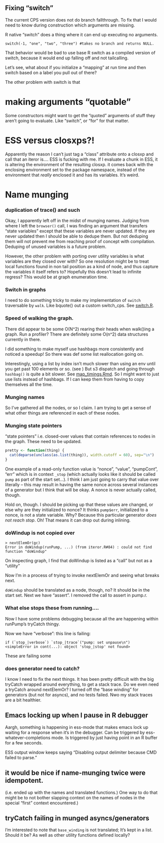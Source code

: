 ## Fixing "switch"

The current CPS version does not do branch fallthrough. To fix that I
would need to know during construction which arguments are missing.

R native "switch" does a thing where it can end up executing no arguments.

    switch(-1, "one", "two", "three") #takes no branch and returns NULL.

That behavior would be bad to use base R switch as a compiled version of switch, because it would end up falling off and not tailcalling.

Let's see, what about if you initialize a "mapping" at run time and then switch based on a label you pull out of there?

The other problem with switch is that

# making arguments "quotable"

Some constructors might want to get the "quoted" arguments of stuff they aren't going to evaluate. Like "switch", or "for" for that matter.

# ESS versus closxps?!

Apparently the reason I can't just tag a "class" attribute onto a closxp and call that an iteror is.... ESS is fucking with me. If I evaluate a chunk in ESS, it is altering the environment of the resulting closxp. it comes back with the enclosing environment set to the package namespace, instead of the environment that _really_ enclosed it and has its variables. It's weird.

# Name munging

### duplication of trace() and such

Okay, I apparently left off in the midst of munging names. Judging from where I left the `browser()` call, I was finding an argument that transfers "state variables" except that these variables are never updated. If they are never updated then I should be able to dedupe them. But not deduping them will not prevent me from reaching proof of concept with compilation. Deduping of unused variables is a future problem.

However, the other problem with porting over utility variables is what variables are they closed over with? So one resolution might be to treat local functions found in non tail position as a kind of node, and thus capture the variables it itself refers to? Hopefully this doesn't lead to infinite regress? This would be at graph enumeration time.

### Switch in graphs
I need to do something tricky to make my implementation of `switch` traversable by `walk`. Like bquote() out a custom switch_cps. See [switch.R]().

### Speed of walking the graph.

There did appear to be some O(N^2) rearing their heads when walk()ing a graph. Run a profiler? There are definitely some O(n^2) data structures currently in there.

I did something to make myself use hashbags more consistently and noticed a speedup! So there was def some list reallocation going on.

Interestingly, using a list by index isn't much slower than using an env until you get past 100 elements or so. (see ) But s3 dispatch and going through `hashbag()` is quite a bit slower. See [map_timings.Rmd](). So I might want to just use lists instead of hashbags. If I can keep them from having to copy themselves all the time.

### Munging names

So I've gathered all the nodes, or so I claim. I am trying to get a sense of what other things are referenced in each of these nodes.

### Munging state pointers

"state pointers" i.e. closed-over values that contain references to nodes in the graph. These need to be updated.


```R

pretty <- function(thing) {
  cat(deparse(unclass(as.list(thing)), width.cutoff = 60), sep="\n")
}

```


One example of a read-only function value is "nonce", "value", "pumpCont", "err" which is in context `_stop` (which actually looks like it should be called `pump` as part of the start set...). I think I am just going to carry that value over literally -- this may result in having the same nonce across several instances of a generator but I think that will be okay. A nonce is never actually called, though.

Hold on, though. I should be picking up that these values are changed, or else why are they initialized to nonce? It thinks `pump$err`, initialized to a nonce, is not a state variable. Why? Because this particular generator _does not reach stop_. Oh! That means it can drop out during inlining.


### doWindup is not copied over

```
> nextElemOr(gc)
Error in doWindup(runPump, ...) (from iteror.R#84) : could not find function "doWindup"
```

On inspecting graph, I find that doWindup is listed as a "call" but not as a "utility"

Now I'm in a process of trying to invoke nextElemOr and seeing what breaks next.

`doWindup` should be translated as a node, though, no? It should be in the start set.
Next we have "assert". I removed the call to assert in pump.r.

### What else stops these from running....

Now I have some problems debugging because all the are happening within runPump's tryCatch thingy.

Now we have "verbose": this line is failing:

```
if (`stop_|verbose`) `stop_|trace`("pump: set unpause\n")
<simpleError in cont(...): object 'stop_|stop' not found>
```

These are failing some

### does generator need to catch?

I know I need to fix the next things. It has been pretty difficult with the big tryCatch wrapped around everything, to get a stack trace. Do we even need a tryCatch around nextElemOr? I turned off the "base winding" for generators (but not for asyncs), and no tests failed. Nwo my stack traces are a bit healthier.

## Emacs locking up when I pause in R debugger

Aargh, something is happening in ess-mode that makes emacs lock up waiting for a response when it's in the debugger. Can be triggered by ess-whatever-completions mode. Is triggered by just having point in an R buffer for a few seconds.

ESS output window keeps saying "Disabling output delimiter because CMD failed to parse."

## it would be nice if name-munging twice were idempotent.

(i.e. ended up with the names and translated functions.) One way to do
that might be to not bother slapping context on the names of nodes in
the special "first" context encountered.)

## tryCatch failing in munged asyncs/generators

I'm interested to note that `base_winding` is not translated; It's kept in a list. Should it be? As well as other utility functions defined locally?

